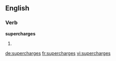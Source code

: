 ==English==

===Verb===
'''supercharges'''

# {{third-person singular of|supercharge}}

[[de:supercharges]]
[[fr:supercharges]]
[[vi:supercharges]]